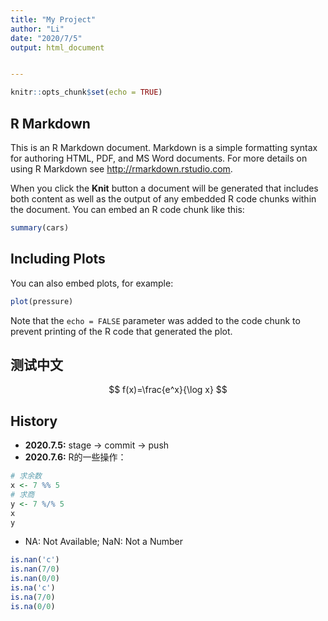 ```yaml
---
title: "My Project"
author: "Li"
date: "2020/7/5"
output: html_document


---
```


```r
knitr::opts_chunk$set(echo = TRUE)
```

## R Markdown

This is an R Markdown document. Markdown is a simple formatting syntax for authoring HTML, PDF, and MS Word documents. For more details on using R Markdown see <http://rmarkdown.rstudio.com>.

When you click the **Knit** button a document will be generated that includes both content as well as the output of any embedded R code chunks within the document. You can embed an R code chunk like this:

```r
summary(cars)
```

## Including Plots

You can also embed plots, for example:

```r
plot(pressure)
```

Note that the `echo = FALSE` parameter was added to the code chunk to prevent printing of the R code that generated the plot.

## 测试中文

$$
f(x)=\frac{e^x}{\log x}
$$

## History

- **2020.7.5:** stage -> commit -> push
- **2020.7.6:** R的一些操作：

```r
# 求余数
x <- 7 %% 5
# 求商
y <- 7 %/% 5
x
y
```
  - NA: Not Available; NaN: Not a Number
```r
is.nan('c')
is.nan(7/0)
is.nan(0/0)
is.na('c')
is.na(7/0)
is.na(0/0)
```
    
    